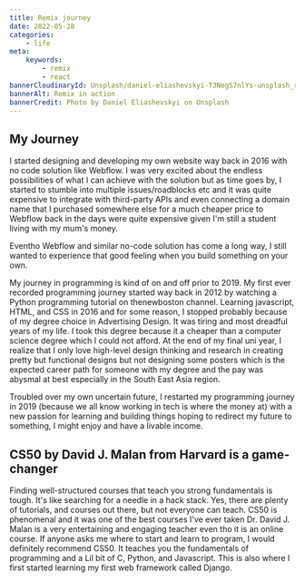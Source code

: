 ```yaml
---
title: Remix journey
date: 2022-05-28
categories:
    - life
meta:
    keywords:
        - remix
        - react
bannerCloudinaryId: Unsplash/daniel-eliashevskyi-T3Neg57nlYs-unsplash_rfyws7
bannerAlt: Remix in action
bannerCredit: Photo by Daniel Eliashevskyi on Unsplash
---
```


## My Journey

I started designing and developing my own website way back in 2016 with no code solution like Webflow. I was
very excited about the endless possibilities of what I can achieve with the solution but as time goes by, I started
to stumble into multiple issues/roadblocks etc and it was quite expensive to integrate with third-party APIs
and even connecting a domain name that I purchased somewhere else for a much cheaper price to Webflow back in the
days were quite expensive given I'm still a student living with my mum's money.

Eventho Webflow and similar no-code solution has come a long way, I still wanted to experience that good feeling when you build
something on your own.

My journey in programming is kind of on and off prior to 2019. My first ever recorded programming journey started
way back in 2012 by watching a Python programming tutorial on thenewboston channel. Learning javascript, HTML, and CSS
in 2016 and for some reason, I stopped probably because of my degree choice in Advertising Design. It was tiring and
most dreadful years of my life. I took this degree because it a cheaper than a computer science degree which I could not afford.
At the end of my final uni year, I realize that I only love high-level design thinking and research in creating pretty but
functional designs but not designing some posters which is the expected career path for someone with my degree and the pay was
abysmal at best especially in the South East Asia region.

Troubled over my own uncertain future, I restarted my programming journey in 2019 (because we all know working in tech is where the money at)
with a new passion for learning and building things hoping to redirect my future to something, I might enjoy and have a livable income.

## CS50 by David J. Malan from Harvard is a game-changer

Finding well-structured courses that teach you strong fundamentals is tough. It's like searching for a needle in a hack stack.
Yes, there are plenty of tutorials, and courses out there, but not everyone can teach. CS50 is phenomenal and it was one of the best
courses I've ever taken Dr. David J. Malan is a very entertaining and engaging teacher even tho it is an online course. If anyone
asks me where to start and learn to program, I would definitely recommend CS50. It teaches you the fundamentals of programming and a
Lil bit of C, Python, and Javascript. This is also where I first started learning my first web framework called Django.
